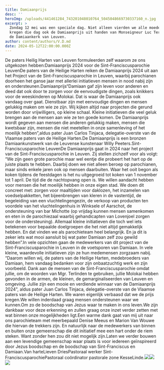```yaml
---
title: Damiaanprijs
desc: ''
heroImg: /uploads/441461284_743201048010764_5045048669730337160_n.jpg
excerpt: >
  Zondag 12 mei was een speciale dag. Niet alleen vierden we alle moeders, we
  kregen die dag ook de Damiaanprijs uit handen van Monseigneur Luc Terlinden in
  de Damiaankerk van Leuven.
author: content/authors/V.D.md
date: 2024-05-12T22:00:00.000Z
---
```


De paters Heilig Harten van Leuven formuleerden zelf waarom ze ons uitgekozen hebben\:Damiaanprijs 2024 voor de Sint-Franciscusparochie LeuvenDe paters van de Heilige Harten reiken de Damiaanprijs 2024 uit aan het Project van de Sint-Franciscusparochie in Leuven, waarbij parochianen doorheen het ganse jaar met allerlei initiatieven mensen in nood nabij zijn en ondersteunen.Damiaanprijs“Damiaan gaf zijn leven voor anderen en deed dat ook door te zorgen voor de eenvoudigste dingen, zoals knikkers voor de weeskinderen op Molokai. Dat is waar de Damiaanprijs ook vandaag over gaat. Dienstbaar zijn met eenvoudige dingen en mensen gelukkig maken om wie ze zijn. Wij kijken altijd naar projecten die gerund worden door vrijwilligers, op kleine schaal. Kleine initiatieven die veel geluk brengen aan de mensen aan wie ze ten goede komen. De Damiaanprijs wordt gegeven aan mensen die anderen gelukkig maken, mensen die kwetsbaar zijn, mensen die niet meetellen in onze samenleving of het moeilijk hebben”,aldus pater Juan Carlos Tinjaca, delegatie-overste van de Vlaamse paters van de Heilige Harten.De Damiaanprijs is een bronzen Damiaankunstwerk van de Leuvense kunstenaar Willy Peeters.Sint-Franciscusparochie LeuvenDe Damiaanprijs gaat in 2024 naar het project van de Sint-Franciscusparochie in Leuven. Zij stellen zichzelf voor als volgt: “We zijn geen grote parochie maar wel eentje die probeert het hart op de juiste plaats te hebben. Daarbij doen we niet alleen beroep op parochianen, maar sinds enkele jaren ook op mensen daarbuiten. Waar het ooit begon als koken tijdens de feestdagen is het nu uitgegroeid tot koken van 1 november tot 1 april. De tijd die de nachtopvang open is. We willen aandacht hebben voor mensen die het moeilijk hebben in onze eigen stad. We doen dit concreet met: zorgen voor maaltijden voor daklozen, het inzamelen van voedselpakketten,  het bijeenbrengen van kleren in de vastentijd, de begeleiding van een vluchtelingengezin, de verkoop van producten ten voordele van het vluchtelingenhuis in Winksele of Aarschot, de ondersteuning van bar Michotte (op vrijdag kunnen mensen samenkomen en eten in de parochiezaal waarbij gehandicapten van Lovenjoel zorgen voor de ondersteuning). Allemaal kleine initiatieven die toch wel iets betekenen voor bepaalde doelgroepen die het niet altijd gemakkelijk hebben. En dat vinden we als parochieteam heel belangrijk. En ja dit is zeker iets wat mooi aansluit bij wat pater Damiaan zelf zou gewild hebben”.In vele opzichten gaan de medewerkers van dit project van de Sint-Franciscusparochie in Leuven in de voetsporen van Damiaan. In vele kleine, waardevolle initiatieven zijn ze hun medemensen zorgzaam nabij. “Daarom willen wij, de paters van de Heilige Harten,  medebroeders van Damiaan, hem vandaag bedanken voor zijn onbaatzuchtig werk en zijn voorbeeld. Dank aan de mensen van de Sint-Franciscusparochie omdat jullie, om de woorden van Mgr. Terlinden te gebruiken, jullie Molokai hebben gevonden in de armen, de kleinen, de gemarginaliseerden van Leuven en omgeving. Jullie zijn een mooie en verdiende winnaar van de Damiaanprijs 2024", aldus pater Juan Carlos Tinjaca, delegatie-overste van de Vlaamse paters van de Heilige Harten. We waren eigenlijk verbaasd dat we de prijs kregen.We willen inderdaad graag mensen ondersteunen waar we kunnen.Om zo de boodschap van Jezus waar te maken in ons leven.We zijn dankbaar voor deze erkenning en zullen graag onze inzet verder zetten met wat binnen onze mogelijkheden ligt.Een warme dank gaat van mij uit naar ons parochieteam met meerbepaald Denise Meeus en Marion Van Wouwe die hiervan de trekkers zijn. En natuurlijk naar de medewerkers van binnen en buiten onze gemeenschap die dit initiatief mee een hart onder de riem steken. Want zonder hen zou dit niet mogelijk zijn.Laten we verder bouwen aan een levendige gemeenschap waar plaats is voor iedereen geïnspireerd door Jezus boodschap en de boodschap van Sint-Franciscus en Damiaan.Van harteLieven DriesPastoraal werker Sint-FranciscusparochiePastoraal coördinator pastorale zone KesseLinde.![](/uploads/442378252_743201081344094_5909333152593091956_n.jpg)![](/uploads/442366560_743201128010756_5549774844125694011_n.jpg)![](/uploads/442393159_743201071344095_6857182895475332596_n.jpg)
